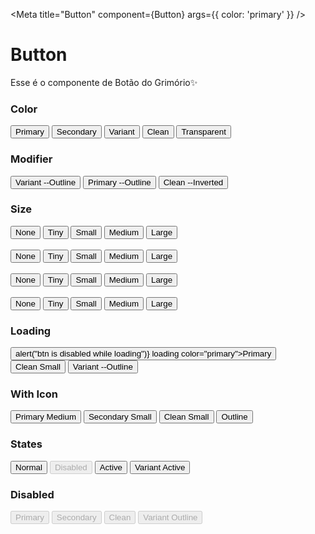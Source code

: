 
<Meta title="Button" component={Button} args={{ color: 'primary' }} />

# Button

Esse é o componente de Botão do Grimório✨

<ArgsTable of={Button} />

### Color
<Preview>
  <Story name="Color">
   <Button color="primary" className="teste">Primary</Button>
    <Button color="secondary">Secondary</Button>
    <Button color="variant">Variant</Button>
    <Button color="clean" size="small">Clean</Button>
    <Button color="transparent">Transparent</Button>
  </Story>
</Preview>

### Modifier
<Preview>
  <Story name="Modifier">
    <div>
      <Button color="variant" modifier="outline">Variant --Outline</Button>
      <Button color="primary" modifier="outline">Primary --Outline</Button>
      <Button color="clean" modifier="inverted" size="small">Clean --Inverted</Button>
    </div>
  </Story>
</Preview>

### Size
<Preview>
  <Story name="Size">
    <Button size="none">None</Button>
    <Button size="tiny">Tiny</Button>
    <Button size="small">Small</Button>
    <Button>Medium</Button>
    <Button size="large">Large</Button>
    <br />
    <br />
    <Button modifier="outline" size="none">None</Button>
    <Button modifier="outline" size="tiny">Tiny</Button>
    <Button modifier="outline" size="small">Small</Button>
    <Button modifier="outline">Medium</Button>
    <Button modifier="outline" size="large">Large</Button>
    <br />
    <br />
    <Button loading size="none">None</Button>
    <Button loading size="tiny">Tiny</Button>
    <Button loading size="small">Small</Button>
    <Button loading>Medium</Button>
    <Button loading size="large">Large</Button>
    <br />
    <br />
    <Button iconRight="person" size="none">None</Button>
    <Button iconRight="person" size="tiny">Tiny</Button>
    <Button iconRight="person" size="small">Small</Button>
    <Button iconRight="person">Medium</Button>
    <Button iconRight="person" size="large">Large</Button>
  </Story>
</Preview>

### Loading
<Preview>
  <Story name="Loading">
    <Button
      onClick={() => alert("btn is disabled while loading")}
      loading
      color="primary">Primary</Button>
    <Button loading color="clean" size="small">Clean Small</Button>
    <Button color="variant" modifier="outline" loading>Variant --Outline</Button>
  </Story>
</Preview>

### With Icon
<Preview>
  <Story name="With icon">
    <Button iconLeft="person" color="primary">Primary Medium</Button>
    <Button color="secondary" size="small" iconRight="insert_link">Secondary Small</Button>
    <Button
      color="clean"
      iconLeft="person"
      iconRight="keyboard_arrow_down"
      size="small">Clean Small</Button>
    <Button iconLeft="person" color="primary" modifier="outline">Outline</Button>
  </Story>
</Preview>

### States
<Preview>
  <Story name="States">
    <Button color="primary">Normal</Button>
    <Button color="primary" disabled>Disabled</Button>
    <Button color="primary" active>Active</Button>
    <Button color="variant" modifier="outline" active>Variant Active</Button>
  </Story>
</Preview>

### Disabled
<Preview>
  <Story name="Disabled">
    <Button color="primary" disabled>Primary</Button>
    <Button color="secondary" disabled>Secondary</Button>
    <Button color="clean" size="small" disabled>Clean</Button>
    <Button color="variant" modifier="outline" disabled>Variant Outline</Button>
  </Story>
</Preview>
